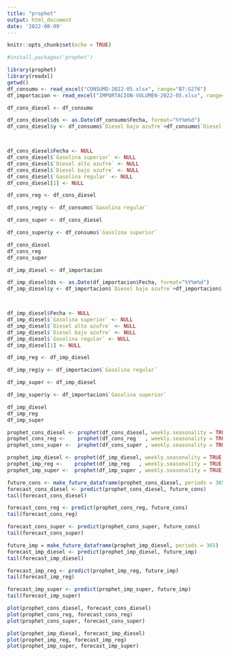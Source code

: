 ```yaml
---
title: "prophet"
output: html_document
date: '2022-08-09'
---
```


```r
knitr::opts_chunk$set(echo = TRUE)
```

```r
#install.packages('prophet')

library(prophet)
library(readxl)
getwd()
df_consumo <- read_excel("CONSUMO-2022-05.xlsx", range="B7:G276")
df_importacion <- read_excel("IMPORTACION-VOLUMEN-2022-05.xlsx", range="B7:G264")
```
```r
df_cons_diesel <- df_consumo

df_cons_diesel$ds <- as.Date(df_consumo$Fecha, format="%Y%m%d")
df_cons_diesel$y <- df_consumo$`Diesel bajo azufre`+df_consumo$`Diesel alto azufre`



df_cons_diesel$Fecha <- NULL
df_cons_diesel$`Gasolina superior` <- NULL
df_cons_diesel$`Diesel alto azufre` <- NULL
df_cons_diesel$`Diesel bajo azufre` <- NULL
df_cons_diesel$`Gasolina regular` <- NULL
df_cons_diesel[1] <- NULL

df_cons_reg <- df_cons_diesel

df_cons_reg$y <- df_consumo$`Gasolina regular`

df_cons_super <- df_cons_diesel

df_cons_super$y <- df_consumo$`Gasolina superior`

df_cons_diesel
df_cons_reg
df_cons_super
```
```r
df_imp_diesel <- df_importacion

df_imp_diesel$ds <- as.Date(df_importacion$Fecha, format="%Y%m%d")
df_imp_diesel$y <- df_importacion$`Diesel bajo azufre`+df_importacion$`Diesel alto azufre`



df_imp_diesel$Fecha <- NULL
df_imp_diesel$`Gasolina superior` <- NULL
df_imp_diesel$`Diesel alto azufre` <- NULL
df_imp_diesel$`Diesel bajo azufre` <- NULL
df_imp_diesel$`Gasolina regular` <- NULL
df_imp_diesel[1] <- NULL

df_imp_reg <- df_imp_diesel

df_imp_reg$y <- df_importacion$`Gasolina regular`

df_imp_super <- df_imp_diesel

df_imp_super$y <- df_importacion$`Gasolina superior`

df_imp_diesel
df_imp_reg
df_imp_super
```
```r
prophet_cons_diesel <- prophet(df_cons_diesel, weekly.seasonality = TRUE, daily.seasonality = TRUE)
prophet_cons_reg <-    prophet(df_cons_reg   , weekly.seasonality = TRUE, daily.seasonality = TRUE)
prophet_cons_super <-  prophet(df_cons_super , weekly.seasonality = TRUE, daily.seasonality = TRUE)

prophet_imp_diesel <- prophet(df_imp_diesel, weekly.seasonality = TRUE, daily.seasonality = TRUE)
prophet_imp_reg <-    prophet(df_imp_reg   , weekly.seasonality = TRUE, daily.seasonality = TRUE)
prophet_imp_super <-  prophet(df_imp_super , weekly.seasonality = TRUE, daily.seasonality = TRUE)
```
```r
future_cons <- make_future_dataframe(prophet_cons_diesel, periods = 365)
forecast_cons_diesel <- predict(prophet_cons_diesel, future_cons)
tail(forecast_cons_diesel)
```
```r
forecast_cons_reg <- predict(prophet_cons_reg, future_cons)
tail(forecast_cons_reg)
```
```r
forecast_cons_super <- predict(prophet_cons_super, future_cons)
tail(forecast_cons_super)
```
```r
future_imp = make_future_dataframe(prophet_imp_diesel, periods = 365)
forecast_imp_diesel <- predict(prophet_imp_diesel, future_imp)
tail(forecast_imp_diesel)
```
```r
forecast_imp_reg <- predict(prophet_imp_reg, future_imp)
tail(forecast_imp_reg)
```
```r
forecast_imp_super <- predict(prophet_imp_super, future_imp)
tail(forecast_imp_super)
```
```r
plot(prophet_cons_diesel, forecast_cons_diesel)
plot(prophet_cons_reg, forecast_cons_reg)
plot(prophet_cons_super, forecast_cons_super)

plot(prophet_imp_diesel, forecast_imp_diesel)
plot(prophet_imp_reg, forecast_imp_reg)
plot(prophet_imp_super, forecast_imp_super)
```



